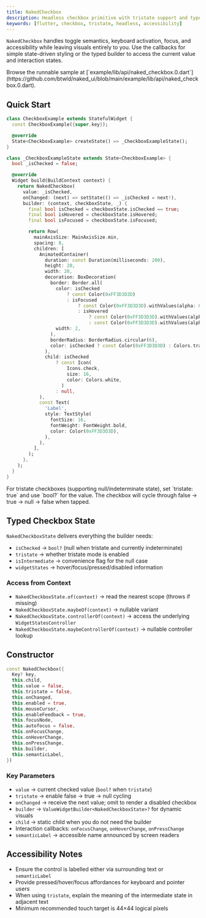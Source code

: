 ```yaml
---
title: NakedCheckbox
description: Headless checkbox primitive with tristate support and typed state snapshots
keywords: [flutter, checkbox, tristate, headless, accessibility]
---
```


`NakedCheckbox` handles toggle semantics, keyboard activation, focus, and accessibility while leaving visuals entirely to you. Use the callbacks for simple state-driven styling or the typed builder to access the current value and interaction states.

<Info>
  Browse the runnable sample at [`example/lib/api/naked_checkbox.0.dart`](https://github.com/btwld/naked_ui/blob/main/example/lib/api/naked_checkbox.0.dart).
</Info>

## Quick Start

```dart
class CheckboxExample extends StatefulWidget {
  const CheckboxExample({super.key});

  @override
  State<CheckboxExample> createState() => _CheckboxExampleState();
}

class _CheckboxExampleState extends State<CheckboxExample> {
  bool _isChecked = false;

  @override
  Widget build(BuildContext context) {
    return NakedCheckbox(
      value: _isChecked,
      onChanged: (next) => setState(() => _isChecked = next!),
      builder: (context, checkboxState, _) {
        final bool isChecked = checkboxState.isChecked == true;
        final bool isHovered = checkboxState.isHovered;
        final bool isFocused = checkboxState.isFocused;

        return Row(
          mainAxisSize: MainAxisSize.min,
          spacing: 8,
          children: [
            AnimatedContainer(
              duration: const Duration(milliseconds: 200),
              height: 20,
              width: 20,
              decoration: BoxDecoration(
                border: Border.all(
                  color: isChecked
                      ? const Color(0xFF3D3D3D)
                      : isFocused
                          ? const Color(0xFF3D3D3D).withValues(alpha: 0.8)
                          : isHovered
                              ? const Color(0xFF3D3D3D).withValues(alpha: 0.6)
                              : const Color(0xFF3D3D3D).withValues(alpha: 0.4),
                  width: 2,
                ),
                borderRadius: BorderRadius.circular(6),
                color: isChecked ? const Color(0xFF3D3D3D) : Colors.transparent,
              ),
              child: isChecked
                  ? const Icon(
                      Icons.check,
                      size: 16,
                      color: Colors.white,
                    )
                  : null,
            ),
            const Text(
              'Label',
              style: TextStyle(
                fontSize: 16,
                fontWeight: FontWeight.bold,
                color: Color(0xFF3D3D3D),
              ),
            ),
          ],
        );
      },
    );
  }
}
```

<Tip>
  For tristate checkboxes (supporting null/indeterminate state), set `tristate: true` and use `bool?` for the value. The checkbox will cycle through false → true → null → false when tapped.
</Tip>

## Typed Checkbox State

`NakedCheckboxState` delivers everything the builder needs:

- `isChecked` → `bool?` (null when tristate and currently indeterminate)
- `tristate` → whether tristate mode is enabled
- `isIntermediate` → convenience flag for the null case
- `widgetStates` → hover/focus/pressed/disabled information

### Access from Context

- `NakedCheckboxState.of(context)` → read the nearest scope (throws if missing)
- `NakedCheckboxState.maybeOf(context)` → nullable variant
- `NakedCheckboxState.controllerOf(context)` → access the underlying `WidgetStatesController`
- `NakedCheckboxState.maybeControllerOf(context)` → nullable controller lookup

## Constructor

```dart
const NakedCheckbox({
  Key? key,
  this.child,
  this.value = false,
  this.tristate = false,
  this.onChanged,
  this.enabled = true,
  this.mouseCursor,
  this.enableFeedback = true,
  this.focusNode,
  this.autofocus = false,
  this.onFocusChange,
  this.onHoverChange,
  this.onPressChange,
  this.builder,
  this.semanticLabel,
})
```

### Key Parameters

- `value` → current checked value (`bool?` when `tristate`)
- `tristate` → enable false → true → null cycling
- `onChanged` → receive the next value; omit to render a disabled checkbox
- `builder` → `ValueWidgetBuilder<NakedCheckboxState>?` for dynamic visuals
- `child` → static child when you do not need the builder
- Interaction callbacks: `onFocusChange`, `onHoverChange`, `onPressChange`
- `semanticLabel` → accessible name announced by screen readers

## Accessibility Notes

- Ensure the control is labelled either via surrounding text or `semanticLabel`
- Provide pressed/hover/focus affordances for keyboard and pointer users
- When using `tristate`, explain the meaning of the intermediate state in adjacent text
- Minimum recommended touch target is 44×44 logical pixels
